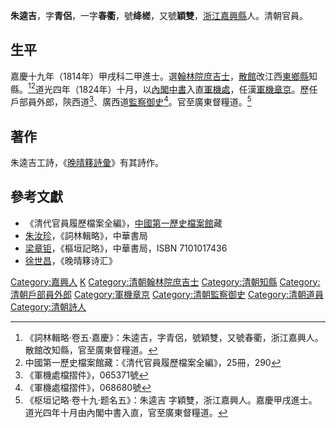 '''朱逵吉'''，字'''青侶'''，一字'''春衢'''，號'''绛槎'''，又號'''穎雙'''，[[浙江|浙江]][[嘉興縣|嘉興縣]]人。清朝官員。

==生平==
嘉慶十九年（1814年）甲戌科二甲進士。選[[翰林院|翰林院]][[庶吉士|庶吉士]]，[[散館|散館]]改江西[[東鄉縣|東鄉縣]]知縣。<ref>《詞林輯略·卷五·嘉慶》：朱逵吉，字青侶，號穎雙，又號春衢，浙江嘉興人。散館改知縣，官至廣東督糧道。</ref><ref>中國第一歷史檔案館藏：《清代官員履歷檔案全編》，25冊，290</ref>道光四年（1824年）十月，以[[內閣中書|內閣中書]]入直[[軍機處|軍機處]]，任漢[[軍機章京|軍機章京]]。歷任戶部員外郎，陝西道<ref>《軍機處檔摺件》，065371號</ref>、廣西道[[監察御史|監察御史]]<ref>《軍機處檔摺件》，068680號</ref>。官至廣東督糧道。<ref>《枢垣记略·卷十九·题名五》：朱逵吉 字穎雙，浙江嘉興人。嘉慶甲戌進士。道光四年十月由內閣中書入直，官至廣東督糧道。</ref>

==著作==
朱逵吉工詩，《[[晚晴簃詩彙|晚晴簃詩彙]]》有其詩作。

==參考文獻==
{{reflist}}
*《清代官員履歷檔案全編》，[[中國第一歷史檔案館|中國第一歷史檔案館]]藏
*[[朱汝珍|朱汝珍]]，《詞林輯略》，中華書局
*[[梁章钜|梁章钜]]，《樞垣記略》，中華書局，ISBN 7101017436
*[[徐世昌|徐世昌]]，《晚晴簃诗汇》

{{嘉慶十九年甲戌科殿試金榜}}

{{Authority control}}

{{DEFAULTSORT:Zhu朱}}
[[Category:嘉興人|Category:嘉興人]]
[[Category:朱姓|K]]
[[Category:清朝翰林院庶吉士|Category:清朝翰林院庶吉士]]
[[Category:清朝知縣|Category:清朝知縣]]
[[Category:清朝戶部員外郎|Category:清朝戶部員外郎]]
[[Category:軍機章京|Category:軍機章京]]
[[Category:清朝監察御史|Category:清朝監察御史]]
[[Category:清朝道員|Category:清朝道員]]
[[Category:清朝詩人|Category:清朝詩人]]